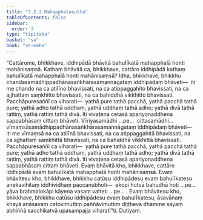 ```yaml
---
title: "7.2.2 Mahapphalasutta"
tableOfContents: false
sidebar:
  order: 3
type: "tipitaka"
basket: "su"
book: "sn-maha"
---
```



<DynamicBreadcrumb />

<Division number="824" book="sn-maha">

<Paragraph number="1398" book="sn-maha">
“Cattārome, bhikkhave, iddhipādā bhāvitā bahulīkatā mahapphalā honti mahānisaṃsā. Kathaṃ bhāvitā ca, bhikkhave, cattāro iddhipādā kathaṃ bahulīkatā mahapphalā honti mahānisaṃsā? Idha, bhikkhave, bhikkhu chandasamādhippadhānasaṅkhārasamannāgataṃ iddhipādaṃ bhāveti—  iti me chando na ca atilīno bhavissati, na ca atippaggahito bhavissati, na ca ajjhattaṃ saṃkhitto bhavissati, na ca bahiddhā vikkhitto bhavissati. Pacchāpuresaññī ca viharati—  yathā pure tathā pacchā, yathā pacchā tathā pure; yathā adho tathā uddhaṃ, yathā uddhaṃ tathā adho; yathā divā tathā rattiṃ, yathā rattiṃ tathā divā. Iti vivaṭena cetasā apariyonaddhena sappabhāsaṃ cittaṃ bhāveti.
</Paragraph>

<Paragraph number="1399" book="sn-maha">
Vīriyasamādhi …pe…  cittasamādhi…  vīmaṃsāsamādhippadhānasaṅkhārasamannāgataṃ iddhipādaṃ bhāveti—  iti me vīmaṃsā na ca atilīnā bhavissati, na ca atippaggahitā bhavissati, na ca ajjhattaṃ saṃkhittā bhavissati, na ca bahiddhā vikkhittā bhavissati. Pacchāpuresaññī ca viharati—  yathā pure tathā pacchā, yathā pacchā tathā pure; yathā adho tathā uddhaṃ, yathā uddhaṃ tathā adho; yathā divā tathā rattiṃ, yathā rattiṃ tathā divā. Iti vivaṭena cetasā apariyonaddhena sappabhāsaṃ cittaṃ bhāveti. Evaṃ bhāvitā kho, bhikkhave, cattāro iddhipādā evaṃ bahulīkatā mahapphalā honti mahānisaṃsā.
</Paragraph>

<Paragraph number="1400" book="sn-maha">
Evaṃ bhāvitesu kho, bhikkhave, bhikkhu catūsu iddhipādesu evaṃ bahulīkatesu anekavihitaṃ iddhividhaṃ paccanubhoti—  ekopi hutvā bahudhā hoti …pe…  yāva brahmalokāpi kāyena vasaṃ vatteti …pe… .
</Paragraph>

<Paragraph number="1401" book="sn-maha">
Evaṃ bhāvitesu kho, bhikkhave, bhikkhu catūsu iddhipādesu evaṃ bahulīkatesu, āsavānaṃ khayā anāsavaṃ cetovimuttiṃ paññāvimuttiṃ diṭṭheva dhamme sayaṃ abhiññā sacchikatvā upasampajja viharatī”ti.

</Paragraph>
</Division>

<Paragraph number="1402" type="center" book="sn-maha">
Dutiyaṃ.
</Paragraph>